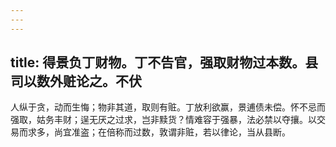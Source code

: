 ```yaml
---
---
---
```

title: 得景负丁财物。丁不告官，强取财物过本数。县司以数外赃论之。不伏
---



人纵于贪，动而生悔；物非其道，取则有赃。丁放利欲赢，景逋债未偿。怀不忌而强取，姑务丰财；逞无厌之过求，岂非黩货？情难容于强暴，法必禁以夺攘。以交易而求多，尚宜准盗；在倍称而过数，敦谓非赃，若以律论，当从县断。